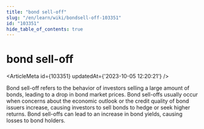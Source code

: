 ```yaml
---
title: "bond sell-off"
slug: "/en/learn/wiki/bondsell-off-103351"
id: "103351"
hide_table_of_contents: true
---
```



# bond sell-off

<ArticleMeta id={103351} updatedAt={'2023-10-05 12:20:21'} />
<div className='border-solid border-b border-t-0 my-4 border-[var(--ifm-color-gray-300)]' />

Bond sell-off refers to the behavior of investors selling a large amount of bonds, leading to a drop in bond market prices. Bond sell-offs usually occur when concerns about the economic outlook or the credit quality of bond issuers increase, causing investors to sell bonds to hedge or seek higher returns. Bond sell-offs can lead to an increase in bond yields, causing losses to bond holders.
